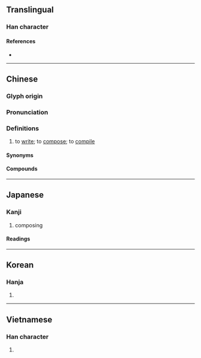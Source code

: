 {{character info}}
==Translingual==

===Han character===
{{Han char|rn=64|rad=手|as=12|sn=15|four=57081|canj=QRUC|ids=⿰扌巽}}

====References====
* {{Han ref|kx=0456.230|dkj=12753|dj=0805.160|hdz=31964.030|uh=64B0|ud=25776|bh=BCB6|bd=48310}}

----

==Chinese==
{{zh-forms|t2=譔|alt=篹,籑}}

===Glyph origin===
{{Han etym}}

===Pronunciation===
{{zh-pron
|m=zhuàn
|c=zaan6,zaan3
|mn=qz,tw,xm,zz:choān
|mc=y
|oc=y
|ma=
|cat=n
}}

===Definitions===
{{zh-hanzi}}

# to [[write]]; to [[compose]]; to [[compile]]

====Synonyms====
{{zh-syn-saurus|撰寫}}

====Compounds====
{{zh-der|修撰:xiūzhuàn|憑空杜撰|撰寫|撰文:zhuànwén|撰次|撰稿|撰稿人|撰著|撰述|撰錄|杜撰|結撰|編撰|自撰}}

{{zh-cat|Writing}}

----

==Japanese==

===Kanji===
{{ja-kanji|grade=|rs=手12}}

# composing

====Readings====
{{ja-readings
|goon=せん, ぜん
|kanon=さん, せん
|kanyoon=せん
|kun=えら-ぶ
}}

----

==Korean==

===Hanja===
{{ko-hanja|hangeul=[[찬]], [[천]]|eumhun=|rv=chan, cheon|mr=ch'an, ch'ŏn|y=chan, chen}}

# {{rfdef|ko|sort=手12}}

----

==Vietnamese==

===Han character===
{{vi-readings|reading=soạn, chọn, chộn, dọn, dốn, rộn, soảng, soạng|rs=手12}}

# {{rfdef|vi}}